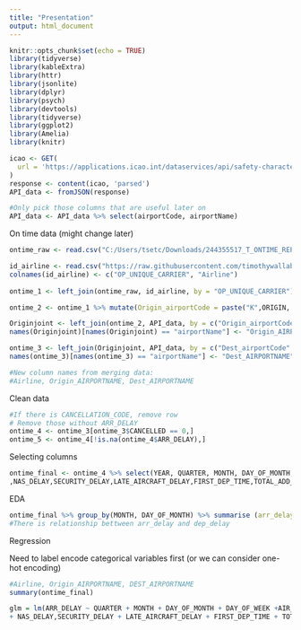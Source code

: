 ```yaml
---
title: "Presentation"
output: html_document
---
```


```r
knitr::opts_chunk$set(echo = TRUE)
library(tidyverse)
library(kableExtra)
library(httr)
library(jsonlite)
library(dplyr)
library(psych)
library(devtools)
library(tidyverse)
library(ggplot2)
library(Amelia)
library(knitr)
```


```r
icao <- GET(
  url = 'https://applications.icao.int/dataservices/api/safety-characteristics-list?api_key=8d00ef90-0982-11ec-9d72-8160549d64ab&airports=&states=USA'
)
response <- content(icao, 'parsed')
API_data <- fromJSON(response)

#Only pick those columns that are useful later on 
API_data <- API_data %>% select(airportCode, airportName)
```

On time data (might change later)

```r
ontime_raw <- read.csv("C:/Users/tsetc/Downloads/244355517_T_ONTIME_REPORTING.csv")
```

```r
id_airline <- read.csv("https://raw.githubusercontent.com/timothywallaby/36103_Logistics-Transport-Aviation/main/L_UNIQUE_CARRIERS%20(1).csv")
colnames(id_airline) <- c("OP_UNIQUE_CARRIER", "Airline")
  
ontime_1 <- left_join(ontime_raw, id_airline, by = "OP_UNIQUE_CARRIER")

ontime_2 <- ontime_1 %>% mutate(Origin_airportCode = paste("K",ORIGIN, sep = ""), Dest_airportCode = paste("K",DEST, sep = ""))

Originjoint <- left_join(ontime_2, API_data, by = c("Origin_airportCode" = "airportCode"))
names(Originjoint)[names(Originjoint) == "airportName"] <- "Origin_AIRPORTNAME"

ontime_3 <- left_join(Originjoint, API_data, by = c("Dest_airportCode" = "airportCode"))
names(ontime_3)[names(ontime_3) == "airportName"] <- "Dest_AIRPORTNAME"
```


```r
#New column names from merging data: 
#Airline, Origin_AIRPORTNAME, Dest_AIRPORTNAME
```

Clean data 
```r
#If there is CANCELLATION_CODE, remove row 
# Remove those without ARR_DELAY
ontime_4 <- ontime_3[ontime_3$CANCELLED == 0,]
ontime_5 <- ontime_4[!is.na(ontime_4$ARR_DELAY),]
```

Selecting columns 
```r
ontime_final <- ontime_4 %>% select(YEAR, QUARTER, MONTH, DAY_OF_MONTH, DAY_OF_WEEK,AIR_TIME,ACTUAL_ELAPSED_TIME,CARRIER_DELAY,WEATHER_DELAY
,NAS_DELAY,SECURITY_DELAY,LATE_AIRCRAFT_DELAY,FIRST_DEP_TIME,TOTAL_ADD_GTIME,LONGEST_ADD_GTIME, Airline,Origin_AIRPORTNAME, Dest_AIRPORTNAME, DEP_DELAY, ARR_DELAY)
```



EDA
```r
ontime_final %>% group_by(MONTH, DAY_OF_MONTH) %>% summarise (arr_delay = mean(ARR_DELAY, na.rm = TRUE), dep_delay = mean(DEP_DELAY, na.rm = TRUE)) %>% ggplot() + geom_point(aes(x = DAY_OF_MONTH, y = arr_delay, colour = dep_delay))
#There is relationship bettween arr_delay and dep_delay
```

Regression 

Need to label encode categorical variables first (or we can consider one-hot encoding)
```r
#Airline, Origin_AIRPORTNAME, DEST_AIRPORTNAME
summary(ontime_final)
```


```r
glm = lm(ARR_DELAY ~ QUARTER + MONTH + DAY_OF_MONTH + DAY_OF_WEEK +AIR_TIME + ACTUAL_ELAPSED_TIME + CARRIER_DELAY + WEATHER_DELAY
+ NAS_DELAY,SECURITY_DELAY + LATE_AIRCRAFT_DELAY + FIRST_DEP_TIME + TOTAL_ADD_GTIME + LONGEST_ADD_GTIME +  Airline,Origin_AIRPORTNAME + Dest_AIRPORTNAME + DEP_DELAY, data = ontime_final)
```

